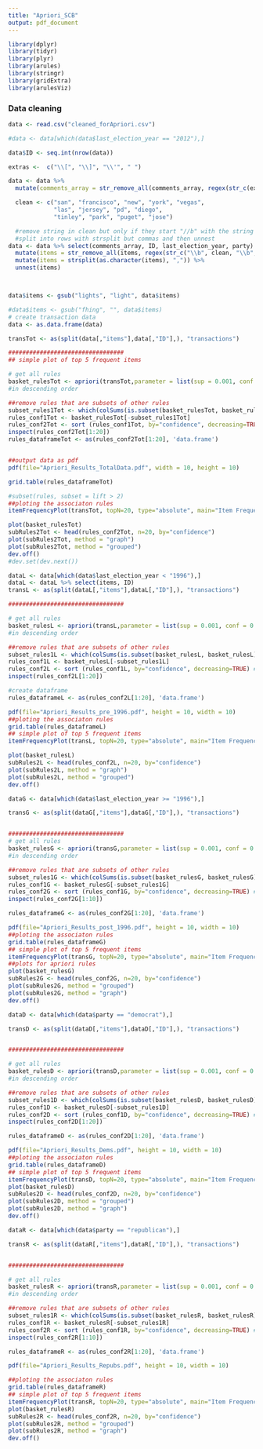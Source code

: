 ```yaml
---
title: "Apriori_SCB"
output: pdf_document
---
```


```r
library(dplyr)
library(tidyr)
library(plyr)
library(arules)
library(stringr)
library(gridExtra)
library(arulesViz)
```


### Data cleaning
```r
data <- read.csv("cleaned_forApriori.csv")

#data <- data[which(data$last_election_year == "2012"),]

data$ID <- seq.int(nrow(data))

extras <-  c("\\[", "\\]", "\\'", " ")

data <- data %>% 
  mutate(comments_array = str_remove_all(comments_array, regex(str_c(extras, collapse = '|')))) 

  clean <- c("san", "francisco", "new", "york", "vegas",
             "las", "jersey", "pd", "diego",
             "tinley", "park", "puget", "jose")

  #remove string in clean but only if they start "//b" with the string
  #split into rows with strsplit but commas and then unnest
data <- data %>% select(comments_array, ID, last_election_year, party) %>% dplyr::rename("items" = "comments_array") %>% 
  mutate(items = str_remove_all(items, regex(str_c("\\b", clean, "\\b", collapse = '|'))))  %>% 
  mutate(items = strsplit(as.character(items), ",")) %>%
  unnest(items)  



data$items <- gsub("lights", "light", data$items)

#data$items <- gsub("fhing", "", data$items)
# create transaction data
data <- as.data.frame(data)

```


```r

transTot <- as(split(data[,"items"],data[,"ID"],), "transactions")

#################################
## simple plot of top 5 frequent items

# get all rules
basket_rulesTot <- apriori(transTot,parameter = list(sup = 0.001, conf = 0.8, minlen = 2))
#in descending order

##remove rules that are subsets of other rules
subset_rules1Tot <- which(colSums(is.subset(basket_rulesTot, basket_rulesTot)) > 1)
rules_conf1Tot <- basket_rulesTot[-subset_rules1Tot]
rules_conf2Tot <- sort (rules_conf1Tot, by="confidence", decreasing=TRUE) # 'high-confidence' rules.
inspect(rules_conf2Tot[1:20])
rules_dataframeTot <- as(rules_conf2Tot[1:20], 'data.frame')


##output data as pdf
pdf(file="Apriori_Results_TotalData.pdf", width = 10, height = 10)  

grid.table(rules_dataframeTot)

#subset(rules, subset = lift > 2)
##ploting the associaton rules
itemFrequencyPlot(transTot, topN=20, type="absolute", main="Item Frequency") # plot frequent items

plot(basket_rulesTot)
subRules2Tot <- head(rules_conf2Tot, n=20, by="confidence")
plot(subRules2Tot, method = "graph")
plot(subRules2Tot, method = "grouped")
dev.off()
#dev.set(dev.next())
```

```r
dataL <- data[which(data$last_election_year < "1996"),]
dataL <- dataL %>% select(items, ID)
transL <- as(split(dataL[,"items"],dataL[,"ID"],), "transactions")

#################################

# get all rules
basket_rulesL <- apriori(transL,parameter = list(sup = 0.001, conf = 0.8, minlen = 2))
#in descending order

##remove rules that are subsets of other rules
subset_rules1L <- which(colSums(is.subset(basket_rulesL, basket_rulesL)) > 1)
rules_conf1L <- basket_rulesL[-subset_rules1L]
rules_conf2L <- sort (rules_conf1L, by="confidence", decreasing=TRUE) # 'high-confidence' rules.
inspect(rules_conf2L[1:20])

#create dataframe
rules_dataframeL <- as(rules_conf2L[1:20], 'data.frame')

pdf(file="Apriori_Results_pre_1996.pdf", height = 10, width = 10)  
##ploting the associaton rules
grid.table(rules_dataframeL)
## simple plot of top 5 frequent items
itemFrequencyPlot(transL, topN=20, type="absolute", main="Item Frequency") # plot frequent items

plot(basket_rulesL)
subRules2L <- head(rules_conf2L, n=20, by="confidence")
plot(subRules2L, method = "graph")
plot(subRules2L, method = "grouped")
dev.off()
```


```r
dataG <- data[which(data$last_election_year >= "1996"),]

transG <- as(split(dataG[,"items"],dataG[,"ID"],), "transactions")


#################################
# get all rules
basket_rulesG <- apriori(transG,parameter = list(sup = 0.001, conf = 0.8, minlen = 2))
#in descending order

##remove rules that are subsets of other rules
subset_rules1G <- which(colSums(is.subset(basket_rulesG, basket_rulesG)) > 1)
rules_conf1G <- basket_rulesG[-subset_rules1G]
rules_conf2G <- sort (rules_conf1G, by="confidence", decreasing=TRUE) # 'high-confidence' rules.
inspect(rules_conf2G[1:10])

rules_dataframeG <- as(rules_conf2G[1:20], 'data.frame')

pdf(file="Apriori_Results_post_1996.pdf", height = 10, width = 10)  
##ploting the associaton rules
grid.table(rules_dataframeG)
## simple plot of top 5 frequent items
itemFrequencyPlot(transG, topN=20, type="absolute", main="Item Frequency") # plot frequent items
##plots for apriori rules
plot(basket_rulesG)
subRules2G <- head(rules_conf2G, n=20, by="confidence")
plot(subRules2G, method = "grouped")
plot(subRules2G, method = "graph")
dev.off()
```

```r
dataD <- data[which(data$party == "democrat"),]

transD <- as(split(dataD[,"items"],dataD[,"ID"],), "transactions")


#################################

# get all rules
basket_rulesD <- apriori(transD,parameter = list(sup = 0.001, conf = 0.8, minlen = 2))
#in descending order

##remove rules that are subsets of other rules
subset_rules1D <- which(colSums(is.subset(basket_rulesD, basket_rulesD)) > 1)
rules_conf1D <- basket_rulesD[-subset_rules1D]
rules_conf2D <- sort (rules_conf1D, by="confidence", decreasing=TRUE) # 'high-confidence' rules.
inspect(rules_conf2D[1:20])

rules_dataframeD <- as(rules_conf2D[1:20], 'data.frame')

pdf(file="Apriori_Results_Dems.pdf", height = 10, width = 10)  
##ploting the associaton rules
grid.table(rules_dataframeD)
## simple plot of top 5 frequent items
itemFrequencyPlot(transD, topN=20, type="absolute", main="Item Frequency") # plot frequent items
plot(basket_rulesD)
subRules2D <- head(rules_conf2D, n=20, by="confidence")
plot(subRules2D, method = "grouped")
plot(subRules2D, method = "graph")
dev.off()
```

```r
dataR <- data[which(data$party == "republican"),]

transR <- as(split(dataR[,"items"],dataR[,"ID"],), "transactions")


#################################

# get all rules
basket_rulesR <- apriori(transR,parameter = list(sup = 0.001, conf = 0.8, minlen = 2))
#in descending order

##remove rules that are subsets of other rules
subset_rules1R <- which(colSums(is.subset(basket_rulesR, basket_rulesR)) > 1)
rules_conf1R <- basket_rulesR[-subset_rules1R]
rules_conf2R <- sort (rules_conf1R, by="confidence", decreasing=TRUE) # 'high-confidence' rules.
inspect(rules_conf2R[1:10])

rules_dataframeR <- as(rules_conf2R[1:20], 'data.frame')

pdf(file="Apriori_Results_Repubs.pdf", height = 10, width = 10)  

##ploting the associaton rules
grid.table(rules_dataframeR)
## simple plot of top 5 frequent items
itemFrequencyPlot(transR, topN=20, type="absolute", main="Item Frequency") # plot frequent items
plot(basket_rulesR)
subRules2R <- head(rules_conf2R, n=20, by="confidence")
plot(subRules2R, method = "grouped")
plot(subRules2R, method = "graph")
dev.off()
```